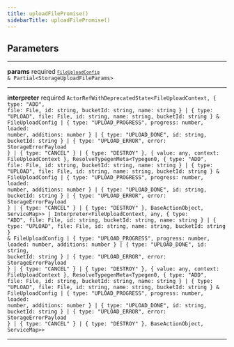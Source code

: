 ```yaml
---
title: uploadFilePromise()
sidebarTitle: uploadFilePromise()
---
```


## Parameters

---

**<span className="parameter-name">params</span>** <span className="optional-status">required</span> <code>[`FileUploadConfig`](/reference/javascript/nhost-js/types/file-upload-config) &amp; Partial&lt;StorageUploadFileParams&gt;</code>

---

**<span className="parameter-name">interpreter</span>** <span className="optional-status">required</span> <code>ActorRefWithDeprecatedState&lt;FileUploadContext, &#123; type: "ADD", file: File, id: string, bucketId: string, name: string &#125; &#124; &#123; type: "UPLOAD", file: File, id: string, name: string, bucketId: string &#125; &amp; FileUploadConfig &#124; &#123; type: "UPLOAD_PROGRESS", progress: number, loaded: number, additions: number &#125; &#124; &#123; type: "UPLOAD_DONE", id: string, bucketId: string &#125; &#124; &#123; type: "UPLOAD_ERROR", error: StorageErrorPayload &#125; &#124; &#123; type: "CANCEL" &#125; &#124; &#123; type: "DESTROY" &#125;, &#123; value: any, context: FileUploadContext &#125;, ResolveTypegenMeta&lt;Typegen0, &#123; type: "ADD", file: File, id: string, bucketId: string, name: string &#125; &#124; &#123; type: "UPLOAD", file: File, id: string, name: string, bucketId: string &#125; &amp; FileUploadConfig &#124; &#123; type: "UPLOAD_PROGRESS", progress: number, loaded: number, additions: number &#125; &#124; &#123; type: "UPLOAD_DONE", id: string, bucketId: string &#125; &#124; &#123; type: "UPLOAD_ERROR", error: StorageErrorPayload &#125; &#124; &#123; type: "CANCEL" &#125; &#124; &#123; type: "DESTROY" &#125;, BaseActionObject, ServiceMap&gt;&gt; &#124; Interpreter&lt;FileUploadContext, any, &#123; type: "ADD", file: File, id: string, bucketId: string, name: string &#125; &#124; &#123; type: "UPLOAD", file: File, id: string, name: string, bucketId: string &#125; &amp; FileUploadConfig &#124; &#123; type: "UPLOAD_PROGRESS", progress: number, loaded: number, additions: number &#125; &#124; &#123; type: "UPLOAD_DONE", id: string, bucketId: string &#125; &#124; &#123; type: "UPLOAD_ERROR", error: StorageErrorPayload &#125; &#124; &#123; type: "CANCEL" &#125; &#124; &#123; type: "DESTROY" &#125;, &#123; value: any, context: FileUploadContext &#125;, ResolveTypegenMeta&lt;Typegen0, &#123; type: "ADD", file: File, id: string, bucketId: string, name: string &#125; &#124; &#123; type: "UPLOAD", file: File, id: string, name: string, bucketId: string &#125; &amp; FileUploadConfig &#124; &#123; type: "UPLOAD_PROGRESS", progress: number, loaded: number, additions: number &#125; &#124; &#123; type: "UPLOAD_DONE", id: string, bucketId: string &#125; &#124; &#123; type: "UPLOAD_ERROR", error: StorageErrorPayload &#125; &#124; &#123; type: "CANCEL" &#125; &#124; &#123; type: "DESTROY" &#125;, BaseActionObject, ServiceMap&gt;&gt;</code>

---
